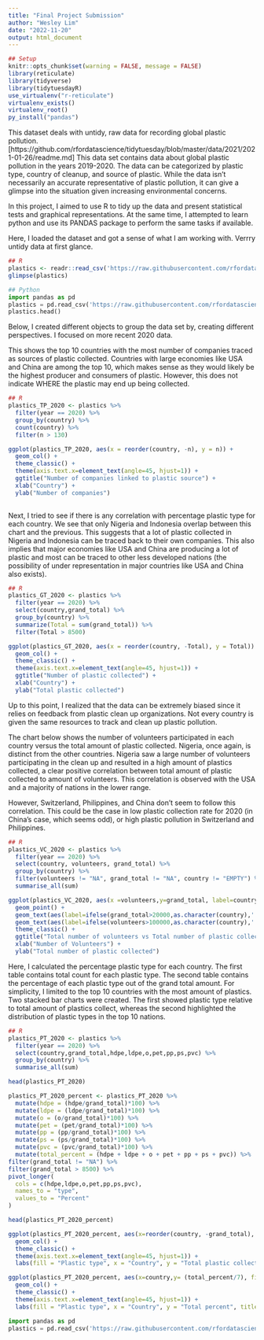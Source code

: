 ```yaml
---
title: "Final Project Submission"
author: "Wesley Lim"
date: "2022-11-20"
output: html_document
---
```

```r
## Setup
knitr::opts_chunk$set(warning = FALSE, message = FALSE)
library(reticulate)
library(tidyverse)
library(tidytuesdayR)
use_virtualenv("r-reticulate")
virtualenv_exists()
virtualenv_root()
py_install("pandas")
```

This dataset deals with untidy, raw data for recording global plastic pollution. [https://github.com/rfordatascience/tidytuesday/blob/master/data/2021/2021-01-26/readme.md]
This data set contains data about global plastic pollution in the years 2019-2020. The data can be categorized by plastic type, country of cleanup, and source of plastic. While the data isn't necessarily an accurate representative of plastic pollution, it can give a glimpse into the situation given increasing environmental concerns.

In this project, I aimed to use R to tidy up the data and present statistical tests and graphical representations. At the same time, I attempted to learn python and use its PANDAS package to perform the same tasks if available.

Here, I loaded the dataset and got a sense of what I am working with. Verrry untidy data at first glance.

```r
## R
plastics <- readr::read_csv('https://raw.githubusercontent.com/rfordatascience/tidytuesday/master/data/2021/2021-01-26/plastics.csv')
glimpse(plastics)
```

```python
## Python
import pandas as pd
plastics = pd.read_csv('https://raw.githubusercontent.com/rfordatascience/tidytuesday/master/data/2021/2021-01-26/plastics.csv')
plastics.head()

```


Below, I created different objects to group the data set by, creating different perspectives. I focused on more recent 2020 data.

This shows the top 10 countries with the most number of companies traced as sources of plastic collected. Countries with large economies like USA and China are among the top 10, which makes sense as they would likely be the highest producer and consumers of plastic. However, this does not indicate WHERE the plastic may end up being collected.
```r
## R
plastics_TP_2020 <- plastics %>%
  filter(year == 2020) %>%
  group_by(country) %>%
  count(country) %>%
  filter(n > 130)

ggplot(plastics_TP_2020, aes(x = reorder(country, -n), y = n)) +
  geom_col() +
  theme_classic() +
  theme(axis.text.x=element_text(angle=45, hjust=1)) +
  ggtitle("Number of companies linked to plastic source") +
  xlab("Country") +
  ylab("Number of companies")
  

```

Next, I tried to see if there is any correlation with percentage plastic type for each country. We see that only Nigeria and Indonesia overlap between this chart and the previous. This suggests that a lot of plastic collected in Nigeria and Indonesia can be traced back to their own companies. This also implies that major economies like USA and China are producing a lot of plastic and most can be traced to other less developed nations (the possibility of under representation in major countries like USA and China also exists). 
```r
## R
plastics_GT_2020 <- plastics %>%
  filter(year == 2020) %>%
  select(country,grand_total) %>%
  group_by(country) %>%
  summarize(Total = sum(grand_total)) %>%
  filter(Total > 8500)

ggplot(plastics_GT_2020, aes(x = reorder(country, -Total), y = Total)) +
  geom_col() +
  theme_classic() +
  theme(axis.text.x=element_text(angle=45, hjust=1)) +
  ggtitle("Number of plastic collected") +
  xlab("Country") +
  ylab("Total plastic collected")


```



Up to this point, I realized that the data can be extremely biased since it relies on feedback from plastic clean up organizations. Not every country is given the same resources to track and clean up plastic pollution. 

The chart below shows the number of volunteers participated in each country versus the total amount of plastic collected. Nigeria, once again, is distinct from the other countries. Nigeria saw a large number of volunteers participating in the clean up and resulted in a high amount of plastics collected, a clear positive correlation between total amount of plastic collected to amount of volunteers. This correlation is observed with the USA and a majority of nations in the lower range.

However, Switzerland, Philippines, and China don't seem to follow this correlation. This could be the case in low plastic collection rate for 2020 (in China's case, which seems odd), or high plastic pollution in Switzerland and Philippines.
```r
## R
plastics_VC_2020 <- plastics %>%
  filter(year == 2020) %>%
  select(country, volunteers, grand_total) %>%
  group_by(country) %>%
  filter(volunteers != "NA", grand_total != "NA", country != "EMPTY") %>%
  summarise_all(sum)

ggplot(plastics_VC_2020, aes(x =volunteers,y=grand_total, label=country)) +
  geom_point() +
  geom_text(aes(label=ifelse(grand_total>20000,as.character(country),'')),size = 3.5, vjust = 1.5) +
  geom_text(aes(label=ifelse(volunteers>100000,as.character(country),'')),size = 3.5, vjust = 1.5) +
  theme_classic() +
  ggtitle("Total number of volunteers vs Total number of plastic collected") +
  xlab("Number of Volunteers") +
  ylab("Total number of plastic collected")


```

Here, I calculated the percentage plastic type for each country. The first table contains total count for each plastic type. The second table contains the percentage of each plastic type out of the grand total amount. For simplicity, I limited to the top 10 countries with the most amount of plastics. Two stacked bar charts were created. The first showed plastic type relative to total amount of plastics collect, whereas the second highlighted the distribution of plastic types in the top 10 nations.

```r
## R
plastics_PT_2020 <- plastics %>%
  filter(year == 2020) %>%
  select(country,grand_total,hdpe,ldpe,o,pet,pp,ps,pvc) %>%
  group_by(country) %>%
  summarise_all(sum)

head(plastics_PT_2020)

plastics_PT_2020_percent <- plastics_PT_2020 %>%
  mutate(hdpe = (hdpe/grand_total)*100) %>%
  mutate(ldpe = (ldpe/grand_total)*100) %>%
  mutate(o = (o/grand_total)*100) %>%
  mutate(pet = (pet/grand_total)*100) %>%
  mutate(pp = (pp/grand_total)*100) %>%
  mutate(ps = (ps/grand_total)*100) %>%
  mutate(pvc = (pvc/grand_total)*100) %>%
  mutate(total_percent = (hdpe + ldpe + o + pet + pp + ps + pvc)) %>%
filter(grand_total != "NA") %>%
filter(grand_total > 8500) %>%
pivot_longer(
  cols = c(hdpe,ldpe,o,pet,pp,ps,pvc),
  names_to = "type",
  values_to = "Percent"
)

head(plastics_PT_2020_percent)

ggplot(plastics_PT_2020_percent, aes(x=reorder(country, -grand_total), y = grand_total,fill=type)) +
  geom_col() +
  theme_classic() +
  theme(axis.text.x=element_text(angle=45, hjust=1)) +
  labs(fill = "Plastic type", x = "Country", y = "Total plastic collected", title = "Nations with most plastic count by plastic type")

ggplot(plastics_PT_2020_percent, aes(x=country,y= (total_percent/7), fill=type)) +
  geom_col() +
  theme_classic() +
  theme(axis.text.x=element_text(angle=45, hjust=1)) +
  labs(fill = "Plastic type", x = "Country", y = "Total percent", title = "Nations with most plastic count by plastic type")
```

```python
import pandas as pd
plastics = pd.read_csv('https://raw.githubusercontent.com/rfordatascience/tidytuesday/master/data/2021/2021-01-26/plastics.csv')

```

